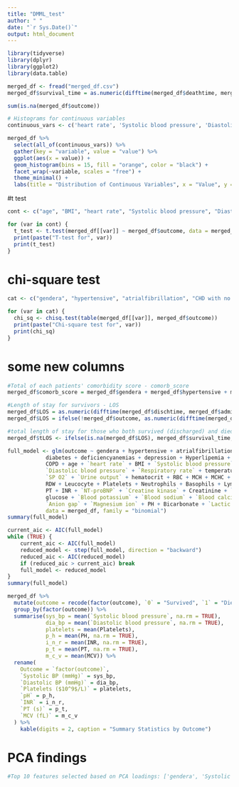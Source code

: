 ```yaml
---
title: "DMML_test"
author: " "
date: "`r Sys.Date()`"
output: html_document
---
```


```r
library(tidyverse)
library(dplyr)
library(ggplot2)
library(data.table)
```


```r
merged_df <- fread("merged_df.csv")
merged_df$survival_time = as.numeric(difftime(merged_df$deathtime, merged_df$admittime, units = "day"))
```


```r
sum(is.na(merged_df$outcome))
```

```r
# Histograms for continuous variables
continuous_vars <- c('heart rate', 'Systolic blood pressure', 'Diastolic blood pressure', 'Respiratory rate', 'temperature', 'SP O2')

merged_df %>%
  select(all_of(continuous_vars)) %>%
  gather(key = "variable", value = "value") %>%
  ggplot(aes(x = value)) +
  geom_histogram(bins = 15, fill = "orange", color = "black") +
  facet_wrap(~variable, scales = "free") +
  theme_minimal() +
  labs(title = "Distribution of Continuous Variables", x = "Value", y = "Frequency")

```



#t test  


```r
cont <- c("age", "BMI", "heart rate", "Systolic blood pressure", "Diastolic blood pressure", "Respiratory rate", "temperature", "SP O2", "Urine output", "hematocrit", "RBC", "MCH", "MCHC", "MCV", "RDW", "Leucocyte", "Platelets", "Neutrophils", "Basophils", "Lymphocyte", "PT", "INR", "NT proBNP", "Creatine kinase", "Creatinine", "Urea nitrogen", "glucose", "Blood potassium", "Blood sodium", "Blood calcium", "Chloride", "Anion gap", "Magnesium ion", "PH", "Bicarbonate", "Lactic acid", "PCO2")

for (var in cont) {
  t_test <- t.test(merged_df[[var]] ~ merged_df$outcome, data = merged_df)
  print(paste("T-test for", var))
  print(t_test)
}
```



# chi-square test 

```r
cat <- c("gendera", "hypertensive", "atrialfibrillation", "CHD with no MI", "diabetes", "deficiencyanemias", "depression", "Hyperlipemia", "Renal failure", "COPD")

for (var in cat) {
  chi_sq <- chisq.test(table(merged_df[[var]], merged_df$outcome))
  print(paste("Chi-square test for", var))
  print(chi_sq)
}
```




# some new columns
```r
#Total of each patients' comorbidity score - comorb_score
merged_df$comorb_score = merged_df$gendera + merged_df$hypertensive + merged_df$atrialfibrillation + merged_df$`CHD with no MI` + merged_df$diabetes + merged_df$deficiencyanemias + merged_df$depression + merged_df$Hyperlipemia + merged_df$`Renal failure` + merged_df$COPD

#Length of stay for survivors - LOS
merged_df$LOS = as.numeric(difftime(merged_df$dischtime, merged_df$admittime, units = "days")) * !merged_df$outcome
merged_df$LOS = ifelse(!merged_df$outcome, as.numeric(difftime(merged_df$dischtime, merged_df$admittime, units = "days")), NA)

#total length of stay for those who both survived (discharged) and died - tLOS
merged_df$tLOS <- ifelse(is.na(merged_df$LOS), merged_df$survival_time, merged_df$LOS)

```



```r
full_model <- glm(outcome ~ gendera + hypertensive + atrialfibrillation + `CHD with no MI` + 
            diabetes + deficiencyanemias + depression + Hyperlipemia + `Renal failure` + 
            COPD + age + `heart rate` + BMI + `Systolic blood pressure` + 
            `Diastolic blood pressure` + `Respiratory rate` + temperature + 
            `SP O2` + `Urine output` + hematocrit + RBC + MCH + MCHC + MCV + 
            RDW + Leucocyte + Platelets + Neutrophils + Basophils + Lymphocyte + 
            PT + INR + `NT-proBNP` + `Creatine kinase` + Creatinine + `Urea nitrogen` + 
            glucose + `Blood potassium` + `Blood sodium` + `Blood calcium` + Chloride + 
            `Anion gap` + `Magnesium ion` + PH + Bicarbonate + `Lactic acid` + PCO2, 
            data = merged_df, family = "binomial")
summary(full_model)
```


```r
current_aic <- AIC(full_model)
while (TRUE) {
    current_aic <- AIC(full_model)
    reduced_model <- step(full_model, direction = "backward")
    reduced_aic <- AIC(reduced_model)
    if (reduced_aic > current_aic) break
    full_model <- reduced_model
}
summary(full_model)
```

```r
merged_df %>%
  mutate(outcome = recode(factor(outcome), `0` = "Survived", `1` = "Died")) %>%
  group_by(factor(outcome)) %>%
  summarise(sys_bp = mean(`Systolic blood pressure`, na.rm = TRUE), 
            dia_bp = mean(`Diastolic blood pressure`, na.rm = TRUE),
            platelets = mean(Platelets),
            p_h = mean(PH, na.rm = TRUE),
            i_n_r = mean(INR, na.rm = TRUE),
            p_t = mean(PT, na.rm = TRUE),
            m_c_v = mean(MCV)) %>%
  rename(
    Outcome = `factor(outcome)`,
    `Systolic BP (mmHg)` = sys_bp,
    `Diastolic BP (mmHg)` = dia_bp,
    `Platelets ($10^9$/L)` = platelets,
    `pH` = p_h,
    `INR` = i_n_r,
    `PT (s)` = p_t,
    `MCV (fL)` = m_c_v
  ) %>%
    kable(digits = 2, caption = "Summary Statistics by Outcome")
```

# PCA findings
```r
#Top 10 features selected based on PCA loadings: ['gendera', 'Systolic blood pressure', 'Hyperlipemia', 'depression', 'Diastolic blood pressure', 'Platelets', 'PH', 'INR', 'PT', 'MCV']
```



